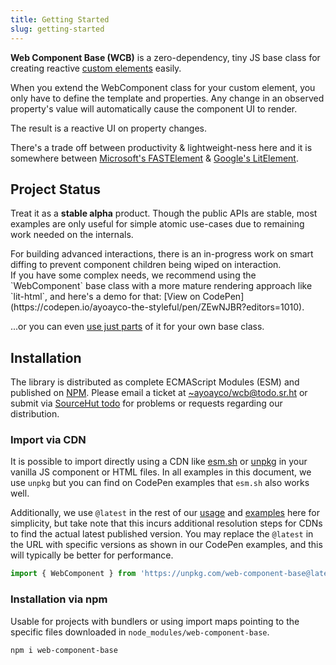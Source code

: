 ```yaml
---
title: Getting Started
slug: getting-started
---
```



**Web Component Base (WCB)** 
<Badge text="alpha" variant="danger" /> is a zero-dependency, tiny JS base class for creating reactive [custom elements](https://developer.mozilla.org/en-US/docs/Web/API/Web_Components/Using_custom_elements) easily.

When you extend the WebComponent class for your custom element, you only have to define the template and properties. Any change in an observed property's value will automatically cause the component UI to render.

The result is a reactive UI on property changes.

There's a trade off between productivity & lightweight-ness here and it is somewhere between [Microsoft's FASTElement](https://fast.design/) & [Google's LitElement](https://lit.dev/).

## Project Status

Treat it as a **stable alpha** product. Though the public APIs are stable, most examples are only useful for simple atomic use-cases due to remaining work needed on the internals.

<Aside type="caution" title="Important">
For building advanced interactions, there is an in-progress work on smart diffing to prevent component children being wiped on interaction.
</Aside>

<Aside type="tip">
If you have some complex needs, we recommend using the `WebComponent` base class with a more mature rendering approach like `lit-html`, and here's a demo for that: [View on CodePen](https://codepen.io/ayoayco-the-styleful/pen/ZEwNJBR?editors=1010).
</Aside>

...or you can even [use just parts](/just-parts) of it for your own base class.

## Installation

The library is distributed as complete ECMAScript Modules (ESM) and published on [NPM](https://ayco.io/n/web-component-base). Please 
email a ticket at [~ayoayco/wcb@todo.sr.ht](mailto:~ayoayco/wcb@todo.sr.ht) or submit via [SourceHut todo](https://todo.sr.ht/~ayoayco/wcb)
for problems or requests regarding our distribution.

### Import via CDN

It is possible to import directly using a CDN like [esm.sh](https://esm.sh/web-component-base) or [unpkg](https://unpkg.com/web-component-base) in your vanilla JS component or HTML files. In all examples in this document, we use `unpkg` but you can find on CodePen examples that `esm.sh` also works well.

Additionally, we use `@latest` in the rest of our [usage](/usage) and [examples](/examples) here for simplicity, but take note that this incurs additional resolution steps for CDNs to find the actual latest published version. You may replace the `@latest` in the URL with specific versions as shown in our CodePen examples, and this will typically be better for performance.

```js
import { WebComponent } from 'https://unpkg.com/web-component-base@latest/index.js'
```

### Installation via npm

Usable for projects with bundlers or using import maps pointing to the specific files downloaded in `node_modules/web-component-base`.

```bash
npm i web-component-base
```
